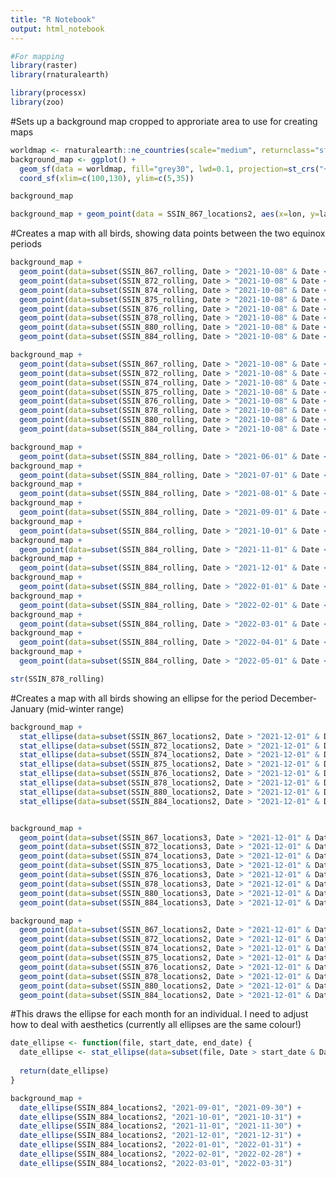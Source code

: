 ```yaml
---
title: "R Notebook"
output: html_notebook
---
```


```r
#For mapping
library(raster)
library(rnaturalearth)

library(processx)
library(zoo)

```


#Sets up a background map cropped to approriate area to use for creating maps
```r
worldmap <- rnaturalearth::ne_countries(scale="medium", returnclass="sf")     
background_map <- ggplot() + 
  geom_sf(data = worldmap, fill="grey30", lwd=0.1, projection=st_crs("+proj=longlat +datum=WGS84"))+         
  coord_sf(xlim=c(100,130), ylim=c(5,35))                                       

background_map

background_map + geom_point(data = SSIN_867_locations2, aes(x=lon, y=lat,colour="867"), size=1, shape=20)

```


#Creates a map with all birds, showing data points between the two equinox periods
```r
background_map +
  geom_point(data=subset(SSIN_867_rolling, Date > "2021-10-08" & Date < "2022-03-05"), aes(x=lon, y=lat,colour="867"), size=1, shape=20)+
  geom_point(data=subset(SSIN_872_rolling, Date > "2021-10-08" & Date < "2022-03-05"), aes(x=lon, y=lat,colour="872"), size=1, shape=20)+
  geom_point(data=subset(SSIN_874_rolling, Date > "2021-10-08" & Date < "2022-03-05"), aes(x=lon, y=lat,colour="874"), size=1, shape=20)+
  geom_point(data=subset(SSIN_875_rolling, Date > "2021-10-08" & Date < "2022-03-05"), aes(x=lon, y=lat,colour="875"), size=1, shape=20)+
  geom_point(data=subset(SSIN_876_rolling, Date > "2021-10-08" & Date < "2022-03-05"), aes(x=lon, y=lat,colour="876"), size=1, shape=20)+
  geom_point(data=subset(SSIN_878_rolling, Date > "2021-10-08" & Date < "2022-03-05"), aes(x=lon, y=lat,colour="878"), size=1, shape=20)+
  geom_point(data=subset(SSIN_880_rolling, Date > "2021-10-08" & Date < "2022-03-05"), aes(x=lon, y=lat,colour="880"), size=1, shape=20)+
  geom_point(data=subset(SSIN_884_rolling, Date > "2021-10-08" & Date < "2022-03-05"), aes(x=lon, y=lat,colour="884"), size=1, shape=20)

background_map +
  geom_point(data=subset(SSIN_867_rolling, Date > "2021-10-08" & Date < "2022-03-05"), aes(x=lon5day, y=lat5day,colour="867"), size=1, shape=20)+
  geom_point(data=subset(SSIN_872_rolling, Date > "2021-10-08" & Date < "2022-03-05"), aes(x=lon5day, y=lat5day,colour="872"), size=1, shape=20)+
  geom_point(data=subset(SSIN_874_rolling, Date > "2021-10-08" & Date < "2022-03-05"), aes(x=lon5day, y=lat5day,colour="874"), size=1, shape=20)+
  geom_point(data=subset(SSIN_875_rolling, Date > "2021-10-08" & Date < "2022-03-05"), aes(x=lon5day, y=lat5day,colour="875"), size=1, shape=20)+
  geom_point(data=subset(SSIN_876_rolling, Date > "2021-10-08" & Date < "2022-03-05"), aes(x=lon5day, y=lat5day,colour="876"), size=1, shape=20)+
  geom_point(data=subset(SSIN_878_rolling, Date > "2021-10-08" & Date < "2022-03-05"), aes(x=lon5day, y=lat5day,colour="878"), size=1, shape=20)+
  geom_point(data=subset(SSIN_880_rolling, Date > "2021-10-08" & Date < "2022-03-05"), aes(x=lon5day, y=lat5day,colour="880"), size=1, shape=20)+
  geom_point(data=subset(SSIN_884_rolling, Date > "2021-10-08" & Date < "2022-03-05"), aes(x=lon5day, y=lat5day,colour="884"), size=1, shape=20)

background_map +
  geom_point(data=subset(SSIN_884_rolling, Date > "2021-06-01" & Date < "2021-06-30"), aes(x=lon3day, y=lat3day,colour="884"), size=1, shape=20)
background_map +
  geom_point(data=subset(SSIN_884_rolling, Date > "2021-07-01" & Date < "2021-07-31"), aes(x=lon3day, y=lat3day,colour="884"), size=1, shape=20)
background_map +
  geom_point(data=subset(SSIN_884_rolling, Date > "2021-08-01" & Date < "2021-08-31"), aes(x=lon3day, y=lat3day,colour="884"), size=1, shape=20)
background_map +
  geom_point(data=subset(SSIN_884_rolling, Date > "2021-09-01" & Date < "2021-09-30"), aes(x=lon3day, y=lat3day,colour="884"), size=1, shape=20)
background_map +
  geom_point(data=subset(SSIN_884_rolling, Date > "2021-10-01" & Date < "2021-10-31"), aes(x=lon3day, y=lat3day,colour="884"), size=1, shape=20)
background_map +
  geom_point(data=subset(SSIN_884_rolling, Date > "2021-11-01" & Date < "2021-11-30"), aes(x=lon3day, y=lat3day,colour="884"), size=1, shape=20)
background_map +
  geom_point(data=subset(SSIN_884_rolling, Date > "2021-12-01" & Date < "2021-12-31"), aes(x=lon3day, y=lat3day,colour="884"), size=1, shape=20)
background_map +
  geom_point(data=subset(SSIN_884_rolling, Date > "2022-01-01" & Date < "2022-01-31"), aes(x=lon3day, y=lat3day,colour="884"), size=1, shape=20)
background_map +
  geom_point(data=subset(SSIN_884_rolling, Date > "2022-02-01" & Date < "2022-02-28"), aes(x=lon3day, y=lat3day,colour="884"), size=1, shape=20)
background_map +
  geom_point(data=subset(SSIN_884_rolling, Date > "2022-03-01" & Date < "2022-03-31"), aes(x=lon3day, y=lat3day,colour="884"), size=1, shape=20)
background_map +
  geom_point(data=subset(SSIN_884_rolling, Date > "2022-04-01" & Date < "2022-04-30"), aes(x=lon3day, y=lat3day,colour="884"), size=1, shape=20)
background_map +
  geom_point(data=subset(SSIN_884_rolling, Date > "2022-05-01" & Date < "2022-05-31"), aes(x=lon3day, y=lat3day,colour="884"), size=1, shape=20)

str(SSIN_878_rolling)
```

#Creates a map with all birds showing an ellipse for the period December-January (mid-winter range)
```r
background_map +
  stat_ellipse(data=subset(SSIN_867_locations2, Date > "2021-12-01" & Date < "2022-01-31"), aes(x=lon, y=lat,colour="867"), size=1, shape=20)+
  stat_ellipse(data=subset(SSIN_872_locations2, Date > "2021-12-01" & Date < "2022-01-31"), aes(x=lon, y=lat,colour="872"), size=1, shape=20)+
  stat_ellipse(data=subset(SSIN_874_locations2, Date > "2021-12-01" & Date < "2022-01-31"), aes(x=lon, y=lat,colour="874"), size=1, shape=20)+
  stat_ellipse(data=subset(SSIN_875_locations2, Date > "2021-12-01" & Date < "2022-01-31"), aes(x=lon, y=lat,colour="875"), size=1, shape=20)+
  stat_ellipse(data=subset(SSIN_876_locations2, Date > "2021-12-01" & Date < "2022-01-31"), aes(x=lon, y=lat,colour="876"), size=1, shape=20)+
  stat_ellipse(data=subset(SSIN_878_locations2, Date > "2021-12-01" & Date < "2022-01-31"), aes(x=lon, y=lat,colour="878"), size=1, shape=20)+
  stat_ellipse(data=subset(SSIN_880_locations2, Date > "2021-12-01" & Date < "2022-01-31"), aes(x=lon, y=lat,colour="880"), size=1, shape=20)+
  stat_ellipse(data=subset(SSIN_884_locations2, Date > "2021-12-01" & Date < "2022-01-31"), aes(x=lon, y=lat,colour="884"), size=1, shape=20)


background_map +
  geom_point(data=subset(SSIN_867_locations3, Date > "2021-12-01" & Date < "2022-01-31"), aes(x=lon, y=lat,colour="867"), size=1, shape=20)+
  geom_point(data=subset(SSIN_872_locations3, Date > "2021-12-01" & Date < "2022-01-31"), aes(x=lon, y=lat,colour="872"), size=1, shape=20)+
  geom_point(data=subset(SSIN_874_locations3, Date > "2021-12-01" & Date < "2022-01-31"), aes(x=lon, y=lat,colour="874"), size=1, shape=20)+
  geom_point(data=subset(SSIN_875_locations3, Date > "2021-12-01" & Date < "2022-01-31"), aes(x=lon, y=lat,colour="875"), size=1, shape=20)+
  geom_point(data=subset(SSIN_876_locations3, Date > "2021-12-01" & Date < "2022-01-31"), aes(x=lon, y=lat,colour="876"), size=1, shape=20)+
  geom_point(data=subset(SSIN_878_locations3, Date > "2021-12-01" & Date < "2022-01-31"), aes(x=lon, y=lat,colour="878"), size=1, shape=20)+
  geom_point(data=subset(SSIN_880_locations3, Date > "2021-12-01" & Date < "2022-01-31"), aes(x=lon, y=lat,colour="880"), size=1, shape=20)+
  geom_point(data=subset(SSIN_884_locations3, Date > "2021-12-01" & Date < "2022-01-31"), aes(x=lon, y=lat,colour="884"), size=1, shape=20)

background_map +
  geom_point(data=subset(SSIN_867_locations2, Date > "2021-12-01" & Date < "2022-01-31"), aes(x=lon, y=lat,colour="867"), size=1, shape=20)+
  geom_point(data=subset(SSIN_872_locations2, Date > "2021-12-01" & Date < "2022-01-31"), aes(x=lon, y=lat,colour="872"), size=1, shape=20)+
  geom_point(data=subset(SSIN_874_locations2, Date > "2021-12-01" & Date < "2022-01-31"), aes(x=lon, y=lat,colour="874"), size=1, shape=20)+
  geom_point(data=subset(SSIN_875_locations2, Date > "2021-12-01" & Date < "2022-01-31"), aes(x=lon, y=lat,colour="875"), size=1, shape=20)+
  geom_point(data=subset(SSIN_876_locations2, Date > "2021-12-01" & Date < "2022-01-31"), aes(x=lon, y=lat,colour="876"), size=1, shape=20)+
  geom_point(data=subset(SSIN_878_locations2, Date > "2021-12-01" & Date < "2022-01-31"), aes(x=lon, y=lat,colour="878"), size=1, shape=20)+
  geom_point(data=subset(SSIN_880_locations2, Date > "2021-12-01" & Date < "2022-01-31"), aes(x=lon, y=lat,colour="880"), size=1, shape=20)+
  geom_point(data=subset(SSIN_884_locations2, Date > "2021-12-01" & Date < "2022-01-31"), aes(x=lon, y=lat,colour="884"), size=1, shape=20)

```


#This draws the ellipse for each month for an individual. I need to adjust how to deal with aesthetics (currently all ellipses are the same colour!)
```r
date_ellipse <- function(file, start_date, end_date) {
  date_ellipse <- stat_ellipse(data=subset(file, Date > start_date & Date < end_date), aes(x=lon, y=lat), size=1, shape=20)
  
  return(date_ellipse)
}  

background_map +
  date_ellipse(SSIN_884_locations2, "2021-09-01", "2021-09-30") +
  date_ellipse(SSIN_884_locations2, "2021-10-01", "2021-10-31") +
  date_ellipse(SSIN_884_locations2, "2021-11-01", "2021-11-30") +
  date_ellipse(SSIN_884_locations2, "2021-12-01", "2021-12-31") +
  date_ellipse(SSIN_884_locations2, "2022-01-01", "2022-01-31") +
  date_ellipse(SSIN_884_locations2, "2022-02-01", "2022-02-28") +
  date_ellipse(SSIN_884_locations2, "2022-03-01", "2022-03-31")


```

